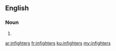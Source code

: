 ==English==

===Noun===
{{head|en}}

# {{plural of|infighter}}

[[ar:infighters]]
[[fr:infighters]]
[[ku:infighters]]
[[my:infighters]]